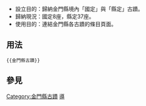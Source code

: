 <includeonly><!-- 在這裡加入模板的保護標識 --></includeonly><noinclude>{{template doc page viewed directly}}</noinclude>
<!-- 在本行下編輯模板說明 -->
*設立目的：歸納金門縣境內「國定」與「縣定」古蹟。
*歸納現況：國定8座，縣定37座。
*使用目的：連結金門縣各古蹟的條目頁面。

== 用法 ==
<pre>
{{金門縣古蹟}}
</pre>
== 參見 ==

<includeonly>
<!-- 本行下加入模板的分類 -->
[[Category:金門縣古蹟]]
[[Category:台灣文化資產模板|導]]
<!-- 本行下加入模板的跨語言鏈接 -->

</includeonly>